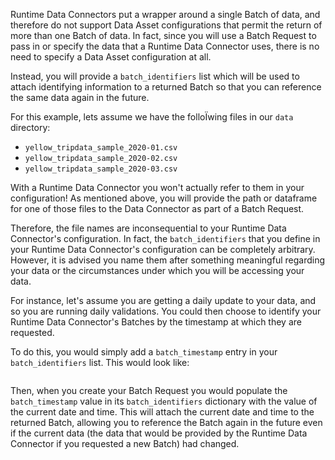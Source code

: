 Runtime Data Connectors put a wrapper around a single Batch of data, and therefore do not support Data Asset configurations that permit the return of more than one Batch of data.  In fact, since you will use a Batch Request to pass in or specify the data that a Runtime Data Connector uses, there is no need to specify a Data Asset configuration at all.

Instead, you will provide a `batch_identifiers` list which will be used to attach identifying information to a returned Batch so that you can reference the same data again in the future.

For this example, lets assume we have the folloÏwing files in our `data` directory:
- `yellow_tripdata_sample_2020-01.csv`
- `yellow_tripdata_sample_2020-02.csv`
- `yellow_tripdata_sample_2020-03.csv`

With a Runtime Data Connector you won't actually refer to them in your configuration!  As mentioned above, you will provide the path or dataframe for one of those files to the Data Connector as part of a Batch Request.

Therefore, the file names are inconsequential to your Runtime Data Connector's configuration.  In fact, the `batch_identifiers` that you define in your Runtime Data Connector's configuration can be completely arbitrary. However, it is advised you name them after something meaningful regarding your data or the circumstances under which you will be accessing your data.

For instance, let's assume you are getting a daily update to your data, and so you are running daily validations.  You could then choose to identify your Runtime Data Connector's Batches by the timestamp at which they are requested.

To do this, you would simply add a `batch_timestamp` entry in your `batch_identifiers` list.  This would look like:

```python name="version-0.18 batch_identifiers for filesystem runtime data connector"
```

Then, when you create your Batch Request you would populate the `batch_timestamp` value in its `batch_identifiers` dictionary with the value of the current date and time.  This will attach the current date and time to the returned Batch, allowing you to reference the Batch again in the future even if the current data (the data that would be provided by the Runtime Data Connector if you requested a new Batch) had changed.